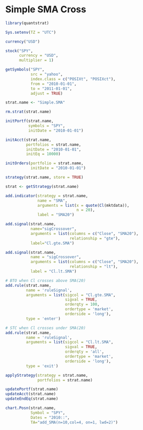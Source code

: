 # Simple SMA Cross

```r
library(quantstrat)
```

```r
Sys.setenv(TZ = "UTC")
```

```r
currency("USD")
```

```r
stock("SPY", 
      currency = "USD", 
      multiplier = 1)
```

```r
getSymbols("SPY", 
           src = "yahoo", 
           index.class = c("POSIXt", "POSIXct"),
           from = "2010-01-01", 
           to = "2011-01-01", 
           adjust = TRUE)
```

```r
strat.name <- "Simple.SMA"
```

```r
rm.strat(strat.name)
```

```r
initPortf(strat.name, 
          symbols = "SPY", 
          initDate = "2010-01-01")
```

```r
initAcct(strat.name, 
         portfolios = strat.name, 
         initDate = "2010-01-01", 
         initEq = 10000)
```

```r
initOrders(portfolio = strat.name, 
           initDate = "2010-01-01")
```

```r
strategy(strat.name, store = TRUE)
```

```r
strat <- getStrategy(strat.name)
```

```r
add.indicator(strategy = strat.name, 
              name = "SMA", 
              arguments = list(x = quote(Cl(mktdata)), 
                               n = 20), 
              label = "SMA20")
```

```r
add.signal(strat.name, 
           name="sigCrossover", 
           arguments = list(columns = c("Close", "SMA20"), 
                            relationship = "gte"),
           label="Cl.gte.SMA")

add.signal(strat.name, 
           name = "sigCrossover",
           arguments = list(columns = c("Close", "SMA20"), 
                            relationship = "lt"),
           label = "Cl.lt.SMA")
```

```r
# BTO when Cl crosses above SMA(20)
add.rule(strat.name, 
         name = 'ruleSignal',
         arguments = list(sigcol = "Cl.gte.SMA", 
                          sigval = TRUE, 
                          orderqty = 100,
                          ordertype = 'market', 
                          orderside = 'long'),
         type = 'enter')

# STC when Cl crosses under SMA(20)
add.rule(strat.name, 
         name = 'ruleSignal',
         arguments = list(sigcol = "Cl.lt.SMA", 
                          sigval = TRUE, 
                          orderqty = 'all',
                          ordertype = 'market', 
                          orderside = 'long'),
         type = 'exit')
```

```r
applyStrategy(strategy = strat.name, 
              portfolios = strat.name)
```

```r
updatePortf(strat.name)
updateAcct(strat.name)
updateEndEq(strat.name)
```

```r
chart.Posn(strat.name, 
           Symbol = "SPY", 
           Dates = "2010::", 
           TA="add_SMA(n=10,col=4, on=1, lwd=2)")
```

